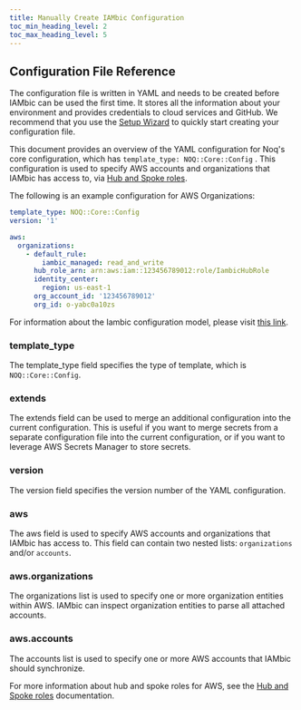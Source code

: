 ```yaml
---
title: Manually Create IAMbic Configuration
toc_min_heading_level: 2
toc_max_heading_level: 5
---
```


## Configuration File Reference

The configuration file is written in YAML and needs to be created before IAMbic can be used the first time.
It stores all the information about your environment and provides credentials to cloud services and GitHub.
We recommend that you use the [Setup Wizard](configure_iambic_with_wizard) to quickly start
creating your configuration file.

This document provides an overview of the YAML configuration for Noq's core configuration,
which has `template_type: NOQ::Core::Config`
.
This configuration is used to specify AWS accounts and organizations that IAMbic has access to,
via [Hub and Spoke roles](/technical_reference/aws_hub_and_spoke_roles).

The following is an example configuration for AWS Organizations:

```yaml
template_type: NOQ::Core::Config
version: '1'

aws:
  organizations:
    - default_rule:
        iambic_managed: read_and_write
      hub_role_arn: arn:aws:iam::123456789012:role/IambicHubRole
      identity_center:
        region: us-east-1
      org_account_id: '123456789012'
      org_id: o-yabc0a10zs
```

For information about the Iambic configuration model, please visit
[this link](https://github.com/noqdev/iambic/blob/main/iambic/config/dynamic_config.py#L96).

### template_type
The template_type field specifies the type of template, which is `NOQ::Core::Config`.

### extends
The extends field can be used to merge an additional configuration into the current configuration.
This is useful if you want to merge secrets from a separate configuration file into the current configuration,
or if you want to leverage AWS Secrets Manager to store secrets.

### version
The version field specifies the version number of the YAML configuration.

### aws
The aws field is used to specify AWS accounts and organizations that IAMbic has access to.
This field can contain two nested lists: `organizations` and/or `accounts`.

### aws.organizations
The organizations list is used to specify one or more organization entities within AWS.
 IAMbic can inspect organization entities to parse all attached accounts.

### aws.accounts
The accounts list is used to specify one or more AWS accounts that IAMbic should synchronize.




For more information about hub and spoke roles for AWS, see the [Hub and Spoke roles](/technical_reference/aws_hub_and_spoke_roles) documentation.
